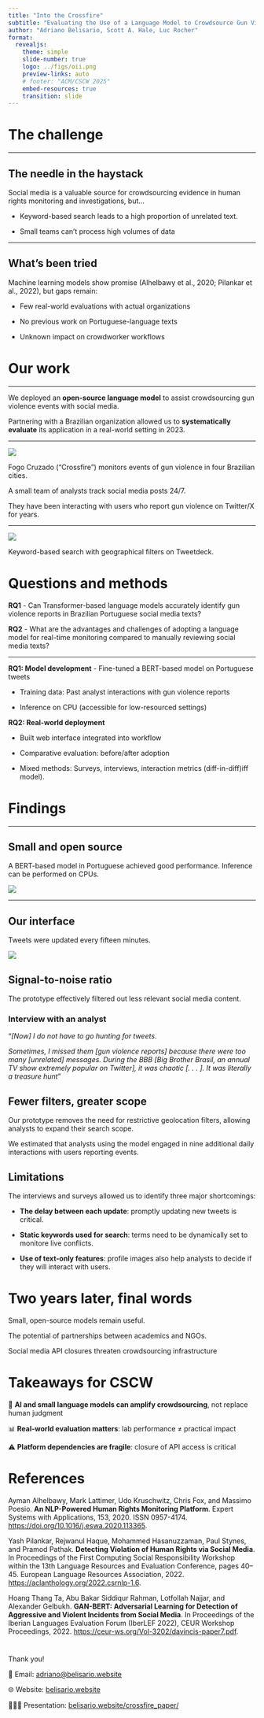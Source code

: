 ```yaml
---
title: "Into the Crossfire"
subtitle: "Evaluating the Use of a Language Model to Crowdsource Gun Violence Reports"
author: "Adriano Belisario, Scott A. Hale, Luc Rocher"
format:
  revealjs:
    theme: simple
    slide-number: true
    logo: ../figs/oii.png
    preview-links: auto
    # footer: "ACM/CSCW 2025"
    embed-resources: true
    transition: slide
---
```


# The challenge

---

## The needle in the haystack

Social media is a valuable source for crowdsourcing evidence in human rights monitoring and investigations, but...

- Keyword-based search leads to a high proportion of unrelated text.

- Small teams can't process high volumes of data

---

## What's been tried

Machine learning models show promise (Alhelbawy et al., 2020; Pilankar et al., 2022), but gaps remain:

- Few real-world evaluations with actual organizations

- No previous work on Portuguese-language texts

- Unknown impact on crowdworker workflows

# Our work 

---

We deployed an **open-source language model** to assist crowdsourcing gun violence events with social media.

Partnering with a Brazilian organization allowed us to **systematically evaluate** its application in a real-world setting in 2023.

---

![](../figs/fogocruzado.png){.center}

Fogo Cruzado ("Crossfire") monitors events of gun violence in four Brazilian cities. 

A small team of analysts track social media posts 24/7.

They have been interacting with users who report gun violence on Twitter/X for years.

---

![](../figs/tweetdeck.jpeg){height="100vh"}

Keyword-based search with geographical filters on Tweetdeck.

# Questions and methods

**RQ1** - Can Transformer-based language models accurately identify gun violence reports in Brazilian Portuguese social media texts?

**RQ2** - What are the advantages and challenges of adopting a language model for real-time monitoring compared to manually reviewing social media texts?

---

**RQ1: Model development**
- Fine-tuned a BERT-based model on Portuguese tweets

- Training data: Past analyst interactions with gun violence reports

- Inference on CPU (accessible for low-resourced settings)

**RQ2: Real-world deployment**

- Built web interface integrated into workflow

- Comparative evaluation: before/after adoption

- Mixed methods: Surveys, interviews, interaction metrics (diff-in-diff)iff model).

# Findings

---

## Small and open source

A BERT-based model in Portuguese achieved good performance. Inference can be performed on CPUs.

![](../figs/test_interactions_pb.png)

---

## Our interface

Tweets were updated every fifteen minutes.

![](../figs/airtable.png)

## Signal-to-noise ratio

The prototype effectively filtered out less relevant social media content.

::: {.callout-note icon=false}

### Interview with an analyst

“*[Now] I do not have to go hunting for tweets*.

*Sometimes, I missed them [gun violence reports] because there were too many [unrelated] messages. During the BBB [Big Brother Brasil, an annual TV show extremely popular on Twitter], it was chaotic [. . . ]. It was literally a treasure hunt*”
:::

## Fewer filters, greater scope

Our prototype removes the need for restrictive geolocation filters, allowing analysts to expand their search scope.

We estimated that analysts using the model engaged in nine additional daily interactions with users reporting events.

## Limitations

The interviews and surveys allowed us to identify three major shortcomings:

::: {.incremental}
- **The delay between each update**: promptly updating new tweets is critical.

- **Static keywords used for search**: terms need to be dynamically set to monitore live conflicts.

- **Use of text-only features**: profile images also help analysts to decide if they will interact with users.
:::

# Two years later, final words

::: {.incremental}
Small, open-source models remain useful.

The potential of partnerships between academics and NGOs.

Social media API closures threaten crowdsourcing infrastructure
:::

# Takeaways for CSCW

🤝 **AI and small language models can amplify crowdsourcing**, not replace human judgment

📊 **Real-world evaluation matters**: lab performance ≠ practical impact

⚠️ **Platform dependencies are fragile**: closure of API access is critical

# References {.smaller}

Ayman Alhelbawy, Mark Lattimer, Udo Kruschwitz, Chris Fox, and Massimo Poesio. **An NLP-Powered Human Rights Monitoring Platform**. Expert Systems with Applications, 153, 2020. ISSN 0957-4174. [https://doi.org/10.1016/j.eswa.2020.113365](https://doi.org/10.1016/j.eswa.2020.113365).

Yash Pilankar, Rejwanul Haque, Mohammed Hasanuzzaman, Paul Stynes, and Pramod Pathak. **Detecting Violation of Human Rights via Social Media**. In Proceedings of the First Computing Social Responsibility Workshop within the 13th Language Resources and Evaluation Conference, pages 40–45. European Language Resources Association, 2022. [https://aclanthology.org/2022.csrnlp-1.6](https://aclanthology.org/2022.csrnlp-1.6).

Hoang Thang Ta, Abu Bakar Siddiqur Rahman, Lotfollah Najjar, and Alexander Gelbukh. **GAN-BERT: Adversarial Learning for Detection of Aggressive and Violent Incidents from Social Media**. In Proceedings of the Iberian Languages Evaluation Forum (IberLEF 2022), CEUR Workshop Proceedings, 2022. [https://ceur-ws.org/Vol-3202/davincis-paper7.pdf](https://ceur-ws.org/Vol-3202/davincis-paper7.pdf).


# {.center}

Thank you!

📧 Email: [adriano@belisario.website](adriano@belisario.website)

🌐 Website: [belisario.website](belisario.website)

👨🏻‍🏫 Presentation: [belisario.website/crossfire_paper/](https://belisario.website/crossfire_paper/)
